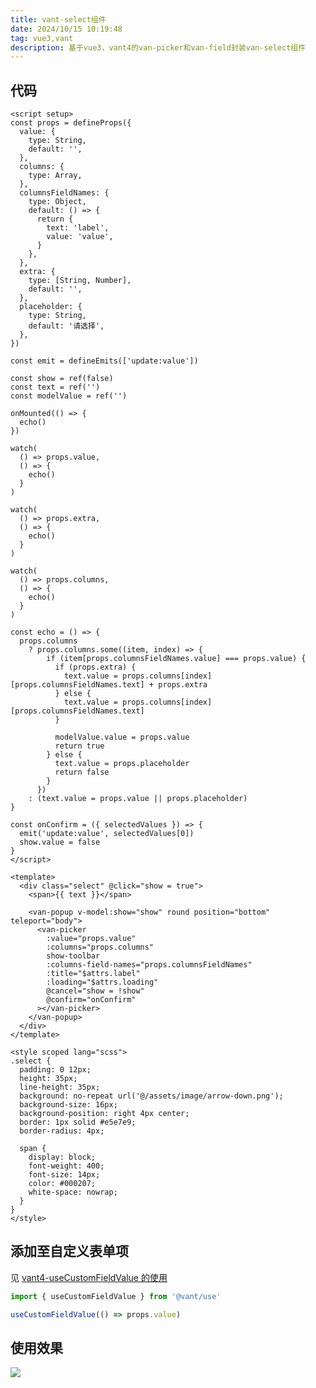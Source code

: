 ```yaml
---
title: vant-select组件
date: 2024/10/15 10:19:48
tag: vue3,vant
description: 基于vue3，vant4的van-picker和van-field封装van-select组件
---
```


## 代码

```vue
<script setup>
const props = defineProps({
  value: {
    type: String,
    default: '',
  },
  columns: {
    type: Array,
  },
  columnsFieldNames: {
    type: Object,
    default: () => {
      return {
        text: 'label',
        value: 'value',
      }
    },
  },
  extra: {
    type: [String, Number],
    default: '',
  },
  placeholder: {
    type: String,
    default: '请选择',
  },
})

const emit = defineEmits(['update:value'])

const show = ref(false)
const text = ref('')
const modelValue = ref('')

onMounted(() => {
  echo()
})

watch(
  () => props.value,
  () => {
    echo()
  }
)

watch(
  () => props.extra,
  () => {
    echo()
  }
)

watch(
  () => props.columns,
  () => {
    echo()
  }
)

const echo = () => {
  props.columns
    ? props.columns.some((item, index) => {
        if (item[props.columnsFieldNames.value] === props.value) {
          if (props.extra) {
            text.value = props.columns[index][props.columnsFieldNames.text] + props.extra
          } else {
            text.value = props.columns[index][props.columnsFieldNames.text]
          }

          modelValue.value = props.value
          return true
        } else {
          text.value = props.placeholder
          return false
        }
      })
    : (text.value = props.value || props.placeholder)
}

const onConfirm = ({ selectedValues }) => {
  emit('update:value', selectedValues[0])
  show.value = false
}
</script>

<template>
  <div class="select" @click="show = true">
    <span>{{ text }}</span>

    <van-popup v-model:show="show" round position="bottom" teleport="body">
      <van-picker
        :value="props.value"
        :columns="props.columns"
        show-toolbar
        :columns-field-names="props.columnsFieldNames"
        :title="$attrs.label"
        :loading="$attrs.loading"
        @cancel="show = !show"
        @confirm="onConfirm"
      ></van-picker>
    </van-popup>
  </div>
</template>

<style scoped lang="scss">
.select {
  padding: 0 12px;
  height: 35px;
  line-height: 35px;
  background: no-repeat url('@/assets/image/arrow-down.png');
  background-size: 16px;
  background-position: right 4px center;
  border: 1px solid #e5e7e9;
  border-radius: 4px;

  span {
    display: block;
    font-weight: 400;
    font-size: 14px;
    color: #000207;
    white-space: nowrap;
  }
}
</style>
```

## 添加至自定义表单项

见 [vant4-useCustomFieldValue 的使用](https://vant-ui.github.io/vant/#/zh-CN/use-custom-field-value)

```js
import { useCustomFieldValue } from '@vant/use'

useCustomFieldValue(() => props.value)
```

## 使用效果
![](http://116.198.244.73:9000/images/202410151029624.gif)
